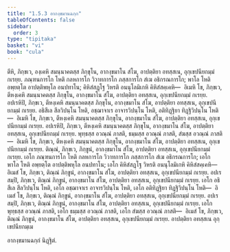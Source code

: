 ```yaml
---
title: "1.5.3 อากงฺขมานฉกฺก"
tableOfContents: false
sidebar:
  order: 3
type: "tipitaka"
basket: "vi"
book: "cula"
---
```



<DynamicBreadcrumb />

<Division number="50" book="cula">

<Paragraph number="226" book="cula">
ตีหิ, ภิกฺขเว, องฺเคหิ สมนฺนาคตสฺส ภิกฺขุโน, อากงฺขมาโน สํโฆ, อาปตฺติยา อทสฺสเน, อุกฺเขปนียกมฺมํ กเรยฺย. ภณฺฑนการโก โหติ กลหการโก วิวาทการโก ภสฺสการโก สํเฆ อธิกรณการโก; พาโล โหติ อพฺยตฺโต อาปตฺติพหุโล อนปทาโน; คิหิสํสฏฺโฐ วิหรติ อนนุโลมิเกหิ คิหิสํสคฺเคหิ—  อิเมหิ โข, ภิกฺขเว, ตีหงฺเคหิ สมนฺนาคตสฺส ภิกฺขุโน, อากงฺขมาโน สํโฆ, อาปตฺติยา อทสฺสเน, อุกฺเขปนียกมฺมํ กเรยฺย.
</Paragraph>

<Paragraph number="227" book="cula">
อปเรหิปิ, ภิกฺขเว, ตีหงฺเคหิ สมนฺนาคตสฺส ภิกฺขุโน, อากงฺขมาโน สํโฆ, อาปตฺติยา อทสฺสเน, อุกฺเขปนียกมฺมํ กเรยฺย. อธิสีเล สีลวิปนฺโน โหติ, อชฺฌาจาเร อาจารวิปนฺโน โหติ, อติทิฏฺฐิยา ทิฏฺฐิวิปนฺโน โหติ—  อิเมหิ โข, ภิกฺขเว, ตีหงฺเคหิ สมนฺนาคตสฺส ภิกฺขุโน, อากงฺขมาโน สํโฆ, อาปตฺติยา อทสฺสเน, อุกฺเขปนียกมฺมํ กเรยฺย.
</Paragraph>

<Paragraph number="228" book="cula">
อปเรหิปิ, ภิกฺขเว, ตีหงฺเคหิ สมนฺนาคตสฺส ภิกฺขุโน, อากงฺขมาโน สํโฆ, อาปตฺติยา อทสฺสเน, อุกฺเขปนียกมฺมํ กเรยฺย. พุทฺธสฺส อวณฺณํ ภาสติ, ธมฺมสฺส อวณฺณํ ภาสติ, สํฆสฺส อวณฺณํ ภาสติ—  อิเมหิ โข, ภิกฺขเว, ตีหงฺเคหิ สมนฺนาคตสฺส ภิกฺขุโน, อากงฺขมาโน สํโฆ, อาปตฺติยา อทสฺสเน, อุกฺเขปนียกมฺมํ กเรยฺย.
</Paragraph>

<Paragraph number="229" book="cula">
ติณฺณํ, ภิกฺขเว, ภิกฺขูนํ, อากงฺขมาโน สํโฆ, อาปตฺติยา อทสฺสเน, อุกฺเขปนียกมฺมํ กเรยฺย. เอโก ภณฺฑนการโก โหติ กลหการโก วิวาทการโก ภสฺสการโก สํเฆ อธิกรณการโก; เอโก พาโล โหติ อพฺยตฺโต อาปตฺติพหุโล อนปทาโน; เอโก คิหิสํสฏฺโฐ วิหรติ อนนุโลมิเกหิ คิหิสํสคฺเคหิ—  อิเมสํ โข, ภิกฺขเว, ติณฺณํ ภิกฺขูนํ, อากงฺขมาโน สํโฆ, อาปตฺติยา อทสฺสเน, อุกฺเขปนียกมฺมํ กเรยฺย.
</Paragraph>

<Paragraph number="230" book="cula">
อปเรสมฺปิ, ภิกฺขเว, ติณฺณํ ภิกฺขูนํ, อากงฺขมาโน สํโฆ, อาปตฺติยา อทสฺสเน, อุกฺเขปนียกมฺมํ กเรยฺย. เอโก อธิสีเล สีลวิปนฺโน โหติ, เอโก อชฺฌาจาเร อาจารวิปนฺโน โหติ, เอโก อติทิฏฺฐิยา ทิฏฺฐิวิปนฺโน โหติ—  อิเมสํ โข, ภิกฺขเว, ติณฺณํ ภิกฺขูนํ, อากงฺขมาโน สํโฆ, อาปตฺติยา อทสฺสเน, อุกฺเขปนียกมฺมํ กเรยฺย.
</Paragraph>

<Paragraph number="231" book="cula">
อปเรสมฺปิ, ภิกฺขเว, ติณฺณํ ภิกฺขูนํ, อากงฺขมาโน สํโฆ, อาปตฺติยา อทสฺสเน, อุกฺเขปนียกมฺมํ กเรยฺย. เอโก พุทฺธสฺส อวณฺณํ ภาสติ, เอโก ธมฺมสฺส อวณฺณํ ภาสติ, เอโก สํฆสฺส อวณฺณํ ภาสติ—  อิเมสํ โข, ภิกฺขเว, ติณฺณํ ภิกฺขูนํ, อากงฺขมาโน สํโฆ, อาปตฺติยา อทสฺสเน, อุกฺเขปนียกมฺมํ กเรยฺย.

</Paragraph>
</Division>

<Paragraph number="232" type="center" book="cula">
อาปตฺติยา อทสฺสเน อุกฺเขปนียกมฺเม

  
อากงฺขมานฉกฺกํ นิฏฺฐิตํ.
</Paragraph>